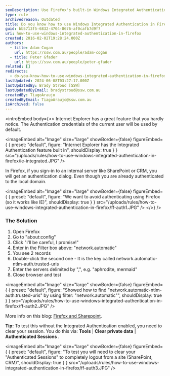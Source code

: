 ```yaml
---
seoDescription: Use Firefox's built-in Windows Integrated Authentication feature to automatically log in to SharePoint or CRM without re-authenticating.
type: rule
archivedreason: Outdated
title: Do you know how to use Windows Integrated Authentication in Firefox?
guid: bb5713f5-6832-4704-8676-af0cafb7d9f7
uri: how-to-use-windows-integrated-authentication-in-firefox
created: 2016-02-02T19:28:24.000Z
authors:
  - title: Adam Cogan
    url: https://ssw.com.au/people/adam-cogan
  - title: Peter Gfader
    url: https://ssw.com.au/people/peter-gfader
related: []
redirects:
  - do-you-know-how-to-use-windows-integrated-authentication-in-firefox
lastUpdated: 2024-06-08T03:27:17.000Z
lastUpdatedBy: Brady Stroud [SSW]
lastUpdatedByEmail: bradystroud@ssw.com.au
createdBy: TiagoAraujo
createdByEmail: TiagoAraujo@ssw.com.au
isArchived: false
---
```


<introEmbed
  body={<>
Internet Explorer has a great feature that you hardly notice. The Authentication credentials of the current user will be used by default.


<imageEmbed
  alt="Image"
  size="large"
  showBorder={false}
  figureEmbed={ {
    preset: "default",
    figure: "Internet Explorer has the Integrated Authentication feature built in",
    shouldDisplay: true
  } }
  src="/uploads/rules/how-to-use-windows-integrated-authentication-in-firefox/ie-integrated.JPG"
/>

In Firefox, if you sign-in to an internal server like SharePoint or CRM, you will get an authentication dialog. Even though you are already authenticated to the local domain.


<imageEmbed
  alt="Image"
  size="large"
  showBorder={false}
  figureEmbed={ {
    preset: "default",
    figure: "We want to avoid authenticating using Firefox (so it works like IE)",
    shouldDisplay: true
  } }
  src="/uploads/rules/how-to-use-windows-integrated-authentication-in-firefox/ff-auth1.JPG"
/>
  </>}
/>
### The Solution

1. Open Firefox
2. Go to "about:config"
3. Click "I'll be careful, I promise!"
4. Enter in the Filter box above: "network.automatic"
5. You see 2 records
6. Double-click the second one - It is the key called network.automatic-ntlm-auth.trusted-uris
7. Enter the servers delimited by ",", e.g. "aphrodite, mermaid"
8. Close browser and test


<imageEmbed
  alt="Image"
  size="large"
  showBorder={false}
  figureEmbed={ {
    preset: "default",
    figure: "Showed how to find \"network.automatic-ntlm-auth.trusted-uris\" by using filter: \"network.automatic\"",
    shouldDisplay: true
  } }
  src="/uploads/rules/how-to-use-windows-integrated-authentication-in-firefox/ff-auth2.JPG"
/>

More info on this blog: [Firefox and Sharepoint](http://www.cauldwell.net/patrick/blog/PermaLink%2cguid%2cc7f1e799-c4ae-4758-9de7-5c3e7a16f3da.aspx).

**Tip:** To test this without the Integrated Authentication enabled, you need to clear your session. You do this via: **Tools** | **Clear private data** | **Authenticated Sessions** .


<imageEmbed
  alt="Image"
  size="large"
  showBorder={false}
  figureEmbed={ {
    preset: "default",
    figure: "To test you will need to clear your \"Authenticated Sessions\" to completely logout from a site (SharePoint, CRM)",
    shouldDisplay: true
  } }
  src="/uploads/rules/how-to-use-windows-integrated-authentication-in-firefox/ff-auth3.JPG"
/>
